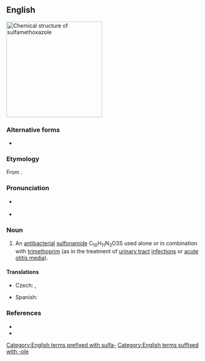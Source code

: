 ==English==
[[File:Sulfamethoxazole2DACS.svg|thumb|250px|Chemical structure of '''sulfamethoxazole''']]
{{wikipedia}}

===Alternative forms===
* {{alter|en|sulphamethoxazole}}

===Etymology===
From {{af|en|sulfa-|meth-|isoxazole|alt3=(is)oxazole|t1=sulfonamide|nocat=1}}.

===Pronunciation===
* {{a|RP}} {{IPA|en|/ˌsʌl.fə.mɪˈtɒk.sə.zəʊl/}}
* {{a|GA}} {{IPA|en|/ˌsʌl.fəˌmɛˈθɑk.səˌzoʊl/}}

===Noun===
{{en-noun|-}}

# {{lb|en|pharmaceutical drug}} An [[antibacterial]] [[sulfonamide]] C<sub>10</sub>H<sub>11</sub>N<sub>3</sub>O3S used alone or in combination with [[trimethoprim]] (as in the treatment of [[urinary tract]] [[infection]]s or [[acute]] [[otitis media]]).

====Translations====
{{trans-top}}
* Czech: {{t|cs|sulfamethoxazol|m}}, {{t|cs|sulfametoxazol|m}}
{{trans-mid}}
* Spanish: {{t|es|sulfametoxazol|m}}
{{trans-bottom}}

===References===
* {{R:Lexico}}
* {{R:MWO}}

[[Category:English terms prefixed with sulfa-]]
[[Category:English terms suffixed with -ole]]